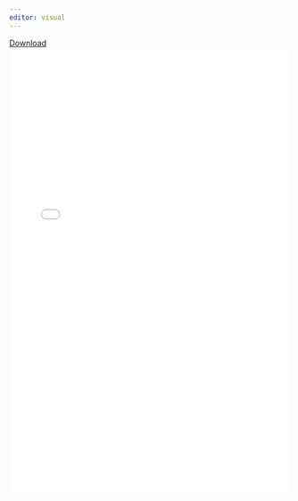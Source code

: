 ```yaml
---
editor: visual
---
```


```{=html}
<a href="Nish__011823_CV.pdf" >Download</a>
```
```{=html}
<!DOCTYPE html>
<html>
  
<head>
    <title>PDF in HTML</title>
</head>
  
<body>
    <left>
        <embed src="Nish_092523_CV.pdf"
        width="100%" 
                height="800">
    </left>
</body>
</html>
```
